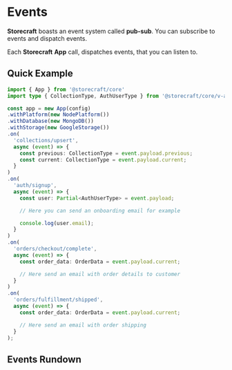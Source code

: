 # Events

**Storecraft** boasts an event system called **pub-sub**. You can subscribe to
events and dispatch events.

Each **Storecraft** **App** call, dispatches events, that you can listen to.

## Quick Example

```ts
import { App } from '@storecraft/core'
import type { CollectionType, AuthUserType } from '@storecraft/core/v-api'

const app = new App(config)
.withPlatform(new NodePlatform())
.withDatabase(new MongoDB())
.withStorage(new GoogleStorage())
.on(
  'collections/upsert',
  async (event) => {
    const previous: CollectionType = event.payload.previous;
    const current: CollectionType = event.payload.current;
  }
)
.on(
  'auth/signup',
  async (event) => {
    const user: Partial<AuthUserType> = event.payload;

    // Here you can send an onboarding email for example

    console.log(user.email);
  }
)
.on(
  'orders/checkout/complete',
  async (event) => {
    const order_data: OrderData = event.payload.current;

    // Here send an email with order details to customer
  }
)
.on(
  'orders/fulfillment/shipped',
  async (event) => {
    const order_data: OrderData = event.payload.current;

    // Here send an email with order shipping
  }
);

```

## Events Rundown

<EventsTable />